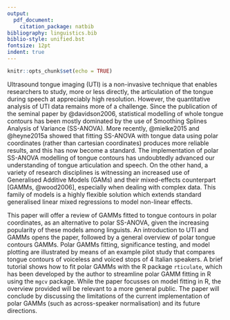 ```yaml
---
output:
  pdf_document:
    citation_package: natbib
bibliography: linguistics.bib
biblio-style: unified.bst
fontsize: 12pt
indent: true
---
```


```r
knitr::opts_chunk$set(echo = TRUE)
```

\begin{center}
\textbf{Assessing midsaggital tongue contours in polar coordinates using generalised additive (mixed) models}
\end{center}

Ultrasound tongue imaging (UTI) is a non-invasive technique that enables researchers to study, more or less directly, the articulation of the tongue during speech at appreciably high resolution.
However, the quantitative analysis of UTI data remains more of a challenge.
Since the publication of the seminal paper by @davidson2006, statistical modelling of whole tongue contours has been mostly dominated by the use of Smoothing Splines Analysis of Variance (SS-ANOVA).
More recently, @mielke2015 and @heyne2015a showed that fitting SS-ANOVA with tongue data using polar coordinates (rather than cartesian coordinates) produces more reliable results, and this has now become a standard.
The implementation of polar SS-ANOVA modelling of tongue contours has undoubtedly advanced our understanding of tongue articulation and speech.
<!-- However, SS-ANOVA comes with some limitations, e.g. separate models are fitted for different phonetic contexts even within a single speaker, and the model implementation does not include random effects. -->
On the other hand, a variety of research disciplines is witnessing an increased use of Generalised Additive Models (GAMs) and their mixed-effects counterpart [GAMMs, @wood2006], especially when dealing with complex data.
This family of models is a highly flexible solution which extends standard generalised linear mixed regressions to model non-linear effects.

This paper will offer a review of GAMMs fitted to tongue contours in polar coordinates, as an alternative to polar SS-ANOVA, given the increasing popularity of these models among linguists.
An introduction to UTI and GAMMs opens the paper, followed by a general overview of polar tongue contours GAMMs.
Polar GAMMs fitting, significance testing, and model plotting are illustrated by means of an example pilot study that compares tongue contours of voiceless and voiced stops of 4 Italian speakers.
A brief tutorial shows how to fit polar GAMMs with the R package `rticulate`, which has been developed by the author to streamline polar GAMM fitting in R using the `mgcv` package.
While the paper focusses on model fitting in R, the overview provided will be relevant to a more general public.
<!-- Among the advantages of polar GAMMs are high flexibility in model specification, inclusion of random effects, and control over autocorrelation in the residuals. -->
The paper will conclude by discussing the limitations of the current implementation of polar GAMMs (such as across-speaker normalisation) and its future directions.

